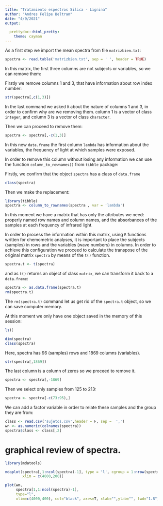 ```yaml
---
title: "Tratamiento espectros Silica - Lignina"
author: "Andres Felipe Beltran"
date: "4/9/2021"
output:   

  prettydoc::html_pretty:
    theme: cayman
---
```

As a first step we import the mean spectra from file `matrizbien.txt`:

```r
spectra <- read.table('matrizbien.txt', sep = ' ', header = TRUE)
```

In this matrix, the first three columns are not subjects or variables, so we can remove them:

Firstly we remove columns 1 and 3, that have information about row index number:

```r
str(spectra[,c(1,3)])
```
In the last command we asked `R` about the nature of columns 1 and 3, in order to confirm why are we removing them. column 1 is a vector of class `integer`, and column 3 is a vector of class `character`.


Then we can proceed to remove them:

```r
spectra <- spectra[,-c(1,3)]

```

In this new `data.frame` the first column `lambda` has information about the variables, the frequency of light at which samples were exposed.

In order to remove this column without losing any information we can use the function `column_to_rownames()` from `tibble` package:

Firstly, we confirm that the object `spectra` has a 
class of `data.frame`

```r
class(spectra)
```
Then we make the replacement:

```r
library(tibble)
spectra <- column_to_rownames(spectra , var = 'lambda')
```


In this moment we have a matrix that has only  the attributes we need: properly named row names and column names, and the absorbances of the samples at each frequency of infrared light.

In order to process the information within this matrix, using `R` functions written for chemometric analyses, it is important to place the subjects (samples) in rows and the variables (wave numbers) in columns. In order to achieve this configuration we proceed to calculate the transpose of the original matrix `spectra` by means of the `t()` function.

```r
spectra.t <- t(spectra)
```

and as `t()` returns an object of class `matrix`, we can transform it back to a `data.frame`:

```r
spectra <- as.data.frame(spectra.t)
rm(spectra.t)
```

The `rm(spectra.t)` command let us get rid of the `spectra.t` object, so we can save computer memory.

At this moment we only have one object saved in the memory of this session:

```r
ls()
```
```r
dim(spectra)
class(spectra)
```
Here, spectra has 96 (samples) rows and 1869 columns (variables). 

```r
str(spectra[,1869])
```
The last column is a column of zeros so we proceed to remove it.

```r
spectra <- spectra[,-1869]
```


Then we select only samples from 125 to 213:

```r
spectra <- spectra[-c(73:95),]
```

We can add a factor variable in order to relate these samples and the group they are from:

```r
class <- read.csv('sujetos.csv',header = F, sep =  ',')
wn <- as.numeric(colnames(spectra))
spectra$class <- class[,2]
```

# graphical review of spectra.

```r
library(mdatools)

mdaplot(spectra[,1:ncol(spectra)-1], type = 'l', cgroup = 1:nrow(spectra),
        xlim = c(4000,200))
```

```r



plot(wn, 
     spectra[1,1:ncol(spectra)-1], 
     type="l", 
     xlim=c(4000,400), col="black", axes=T, xlab="",ylab="", lwd="1.8")
```

